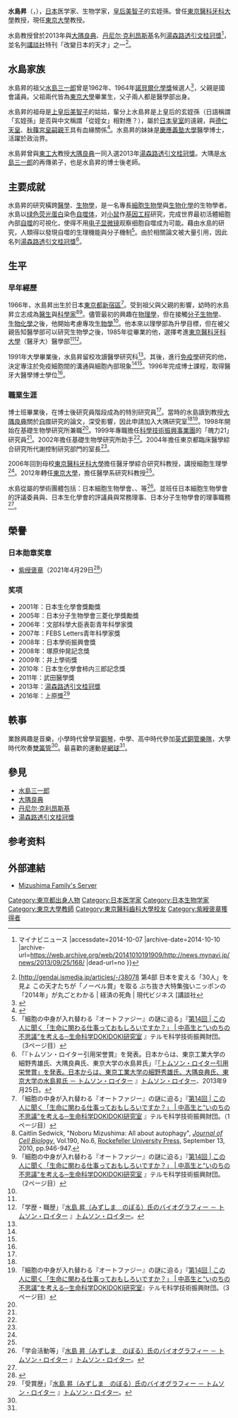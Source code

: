 {{Link style|time=2015-12-11T07:40:24+00:00}}
{{Infobox scientist
|name              = 水島昇<br><small>水島 昇（みずしま のぼる）</small>
|image             = Replace this image male.svg <!-- only free-content images are allowed for depicting living people - see [[WP:NONFREE|WP:NONFREE]] -->
|image_size        = 
|caption           = 
|birth_date        = {{birth date and age|1966|6|30}}
|birth_place       = [[日本|日本]][[東京都|東京都]][[新宿區|新宿區]]
|death_date        = 
|death_place       = 
|nationality       = {{JPN}}
|ethnicity         = 
|fields            = [[醫學|醫學]]、[[生物学|生物学]]
|workplaces        = [[科學技術振興事業團|科學技術振興事業團]]<br>{{link-ja|基礎生物學研究所|基礎生物学研究所}}<br>東京都醫學研究機構<br>[[东京医科齿科大学|东京医科齿科大学]]<br>[[東京大學|東京大學]]
|alma_mater        = [[東京醫科牙科大學|東京醫科牙科大學]]
|academic_advisors  = [[File:Nobel_prize_medal.svg|20px]] [[大隅良典|大隅良典]]
|doctoral_advisor  = 
|doctoral_students = 
|known_for         = [[自噬|自噬]]研究
|awards            = 塚原仲晃記念獎 (2008)<br>井上學術獎 (2009)<br>武田醫學獎 (2011)<br>[[湯森路透引文桂冠獎|湯森路透引文桂冠獎]] (2013)<br>上原獎 (2016)
|religion          =
|signature         =  <!--(filename only)-->
|footnotes         = 
}}
{{japanese|japanese=水島 昇|kana=みずしま のぼる|romaji=Mizushima Noboru}}
'''水島昇'''（{{jpn|j=水島 昇|hg=みずしま のぼる|rm=Mizushima Noboru}}，{{bd|1966年}}），[[日本|日本]]医学家、生物学家，[[皇后美智子|皇后美智子]]的玄姪孫。曾任[[東京醫科牙科大學|東京醫科牙科大學]]教授，現任[[東京大學|東京大學]]教授。

水島教授曾於2013年與[[大隅良典|大隅良典]]、[[丹尼尔·克利昂斯基|丹尼尔·克利昂斯基]]名列[[湯森路透引文桂冠獎|湯森路透引文桂冠獎]]<ref>{{Cite web |url=http://news.mynavi.jp/news/2013/09/25/168/ |title=トムソン・ロイター、ノーベル賞有力候補者28名を発表 - 日本人は3名が選出 {{!}} マイナビニュース |accessdate=2014-10-07 |archive-date=2014-10-10 |archive-url=https://web.archive.org/web/20141010191909/http://news.mynavi.jp/news/2013/09/25/168/ |dead-url=no }}</ref>，並名列[[講談社|講談社]]特刊「改變日本的天才」之一<ref>[http://gendai.ismedia.jp/articles/-/38078 {{Wayback|url=http://gendai.ismedia.jp/articles/-/38078 |date=20160304191430 }} 第4部 日本を変える「30人」を見よ この天才たちが「ノーベル賞」を取る ぶち抜き大特集強いニッポンの「2014年」が丸ごとわかる | 経済の死角 | 現代ビジネス [講談社</ref>。

==水島家族==
水島昇的祖父[[水島三一郎|水島三一郎]]曾是1962年、1964年[[諾貝爾化學獎|諾貝爾化學獎]]候選人<ref>{{Cite web |url=http://www.nobelprize.org/nomination/archive/show_people.php?id=6339 |title=San-ichiro Mizushima - Nomination Database |accessdate=2015-09-23 |archive-date=2015-09-25 |archive-url=https://web.archive.org/web/20150925095214/http://www.nobelprize.org/nomination/archive/show_people.php?id=6339 |dead-url=no }}</ref>，父親{{link-ja|水島裕|水島裕 (政治家)}}是國會議員。父祖兩代皆為[[東京大學|東京大學]]畢業生，父子兩人都是醫學部出身。

水島昇的祖母是[[上皇后美智子|上皇后美智子]]的姑姑，輩分上水島昇是上皇后的玄姪孫（日語稱謂「玄姪孫」是否與中文稱謂「從姪女」相對應？），屬於[[日本皇室|日本皇室]]的遠親，與[[德仁天皇|德仁天皇]]、[[秋篠宮文仁親王|秋篠宮皇嗣親王]]具有血緣關係<ref>{{Cite web |url=http://www.yakuji.co.jp/entry6669.html |title=【訃報】水島裕氏が急逝 : 薬事日報ウェブサイト |accessdate=2015-04-05 |archive-date=2015-04-10 |archive-url=https://web.archive.org/web/20150410145753/http://www.yakuji.co.jp/entry6669.html |dead-url=no }}</ref>。水島昇的妹妹{{link-ja|水島廣子|水島広子}}是[[慶應義塾大學|慶應義塾大學]]醫學博士，活躍於政治界。

水島昇曾與[[東工大|東工大]]教授[[大隅良典|大隅良典]]一同入選2013年[[湯森路透引文桂冠獎|湯森路透引文桂冠獎]]。大隅是[[水島三一郎|水島三一郎]]的再傳弟子，也是水島昇的博士後老師。

== 主要成就 ==
水島昇的研究橫跨[[醫學|醫學]]、[[生物學|生物學]]，是一名專長[[細胞生物學|細胞生物學]]與[[生物化學|生物化學]]的生物學者。水島以[[绿色荧光蛋白|绿色荧光蛋白]]染色[[自噬体|自噬体]]，对[[小鼠|小鼠]]作[[基因工程|基因工程]]研究，完成世界最初活體細胞內部[[自噬|自噬]]的可視化，使得不用[[电子显微镜|电子显微镜]]观察细胞自噬成为可能。藉由水島的研究，人類得以發現自噬的生理機能與分子機制<ref name="terumo03">「細胞の中身が入れ替わる『オートファジー』の謎に迫る」『[http://www.terumozaidan.or.jp/labo/interview/15/03.html 第14回 | この人に聞く「生命に関わる仕事っておもしろいですか？」 | 中高生と“いのちの不思議”を考える─生命科学DOKIDOKI研究室] {{Wayback|url=http://www.terumozaidan.or.jp/labo/interview/15/03.html |date=20131101204304 }}』テルモ科学技術振興財団。（3ページ目）</ref>。由於相關論文被大量引用，因此名列[[湯森路透引文桂冠獎|湯森路透引文桂冠獎]]<ref>「『トムソン・ロイター引用栄誉賞』を発表。日本からは、東京工業大学の細野秀雄氏、大隅良典氏、東京大学の水島昇氏」『[http://ip-science.thomsonreuters.jp/press/release/2013/nobel-laureates/ 「トムソン・ロイター引用栄誉賞」を発表。日本からは、東京工業大学の細野秀雄氏、大隅良典氏、東京大学の水島昇氏 － トムソン・ロイター] {{webarchive|url=https://web.archive.org/web/20130927233121/http://ip-science.thomsonreuters.jp/press/release/2013/nobel-laureates/ |date=2013-09-27 }}』[[トムソン・ロイター|トムソン・ロイター]]、2013年9月25日。</ref>。

==生平==
=== 早年經歷 ===
1966年，水島昇出生於日本[[東京都|東京都]][[新宿區|新宿區]]<ref>「細胞の中身が入れ替わる『オートファジー』の謎に迫る」『[http://www.terumozaidan.or.jp/labo/interview/15/ 第14回 | この人に聞く「生命に関わる仕事っておもしろいですか？」 | 中高生と“いのちの不思議”を考える─生命科学DOKIDOKI研究室] {{Wayback|url=http://www.terumozaidan.or.jp/labo/interview/15/ |date=20131101204433 }}』テルモ科学技術振興財団。（1ページ目）</ref>。受到祖父與父親的影響，幼時的水島昇立志成為[[醫生|醫生]]與[[科學家|科學家]]<ref name="Sedwick20100913_946_947">Caitlin Sedwick, "Noboru Mizushima: All about autophagy", ''[[:en:Journal_of_Cell_Biology|Journal of Cell Biology]]'', Vol.190, No.6, [[ロックフェラー大学|Rockefeller University Press]], September 13, 2010, pp.946-947.</ref><ref name="terumo02">「細胞の中身が入れ替わる『オートファジー』の謎に迫る」『[http://www.terumozaidan.or.jp/labo/interview/15/02.html 第14回 | この人に聞く「生命に関わる仕事っておもしろいですか？」 | 中高生と“いのちの不思議”を考える─生命科学DOKIDOKI研究室] {{Wayback|url=http://www.terumozaidan.or.jp/labo/interview/15/02.html |date=20160304073048 }}』テルモ科学技術振興財団。（2ページ目）</ref>。儘管最初的興趣在[[物理學|物理學]]，但在接觸[[分子生物學|分子生物學]]、[[生物化學|生物化學]]之後，他開始考慮專攻[[生物學|生物學]]<ref name="terumo02"/>。他本來以理學部為升學目標，但在被父親告知醫學部可以研究生物學之後，1985年從{{link-ja|武藏高等學校|武蔵中学校・高等学校}}畢業的他，選擇考進[[東京醫科牙科大學|東京醫科牙科大學]]（醫牙大）醫學部<ref name="terumo02"/><ref name="gakurekiShokureki">「学歴・職歴」『[http://ip-science.thomsonreuters.jp/press/release/2013/nobel-laureates/mizushima_bio/ 水島 昇（みずしま　のぼる）氏のバイオグラフィー  － トムソン・ロイター] {{Wayback|url=http://ip-science.thomsonreuters.jp/press/release/2013/nobel-laureates/mizushima_bio/ |date=20161026165428 }}』[[トムソン・ロイター|トムソン・ロイター]]。</ref>。

1991年大學畢業後，水島昇留校攻讀醫學研究科<ref name="gakurekiShokureki"/>。其後，進行[[免疫學|免疫學]]研究的他，決定專注於免疫細胞間的溝通與細胞內部現象<ref name="Sedwick20100913_946_947"/><ref name="terumo02"/>。1996年完成博士課程，取得醫牙大醫學博士學位<ref name="gakurekiShokureki"/>。

=== 職業生涯 ===
博士班畢業後，在博士後研究員階段成為{{link-ja|日本學術振興會|日本学術振興会}}的特別研究員<ref name="gakurekiShokureki"/>。當時的水島讀到{{link-ja|基礎生物學研究所|基礎生物学研究所}}教授[[大隅良典|大隅良典]]關於[[自噬|自噬]]研究的論文，深受影響，因此申請加入大隅研究室<ref name="Sedwick20100913_946_947"/><ref name="terumo03">「細胞の中身が入れ替わる『オートファジー』の謎に迫る」『[http://www.terumozaidan.or.jp/labo/interview/15/03.html 第14回 | この人に聞く「生命に関わる仕事っておもしろいですか？」 | 中高生と“いのちの不思議”を考える─生命科学DOKIDOKI研究室]』テルモ科学技術振興財団。（3ページ目）</ref>。1998年開始在基礎生物學研究所兼職<ref name="gakurekiShokureki"/>。1999年專職擔任[[科學技術振興事業團|科學技術振興事業團]]的「魄力21」研究員<ref name="gakurekiShokureki"/>。2002年擔任基礎生物學研究所助手<ref name="gakurekiShokureki"/>。2004年擔任東京都臨床醫學綜合研究所代謝控制研究部門的室長<ref name="gakurekiShokureki"/>。

2006年回到母校[[東京醫科牙科大學|東京醫科牙科大學]]擔任醫牙學綜合研究科教授，講授細胞生理學<ref name="gakurekiShokureki"/>。2012年轉任[[東京大學|東京大學]]，擔任醫學系研究科教授<ref name="gakurekiShokureki"/>。

水島從屬的學術團體包括：日本細胞生物學會、{{link-ja|日本生化学会|日本生化學會}}、{{link-ja|日本分子生物學會|日本分子生物学会}}等<ref name="gakkaiKatsudoto">「学会活動等」『[http://ip-science.thomsonreuters.jp/press/release/2013/nobel-laureates/mizushima_bio/ 水島 昇（みずしま　のぼる）氏のバイオグラフィー  － トムソン・ロイター] {{Wayback|url=http://ip-science.thomsonreuters.jp/press/release/2013/nobel-laureates/mizushima_bio/ |date=20161026165428 }}』[[トムソン・ロイター|トムソン・ロイター]]。</ref>。並班任日本細胞生物學會的評議委員與、日本生化學會的評議員與常務理事、日本分子生物學會的理事職務<ref name="gakkaiKatsudoto"/>。

== 榮譽 ==
===日本勋章奖章===
* [[紫绶褒章|紫绶褒章]]（2021年4月29日<ref>{{ja}}{{cite web |title=令和3年春の褒章受章者名簿 東京都 |url=https://www8.cao.go.jp/shokun/hatsurei/r03haru/meibo_hosho/hosho-13tokyo.pdf |publisher=[[内阁府|内阁府]] |date= |accessdate=2021-11-02 |archiveurl=https://web.archive.org/web/20211102090127/https://www8.cao.go.jp/shokun/hatsurei/r03haru/meibo_hosho/hosho-13tokyo.pdf |archivedate=2021-11-02 |dead-url=no }}</ref>）

===奖项===
*2001年：日本生化學會獎勵獎
*2005年：日本分子生物學會三菱化學獎勵獎
*2006年：文部科學大臣表彰青年科學家獎
*2007年：FEBS Letters青年科學家獎
*2008年：日本學術振興會獎
*2008年：塚原仲晃記念獎
*2009年：井上學術獎
*2010年：日本生化學會柿内三郎記念獎
*2011年：武田醫學獎
*2013年：[[湯森路透引文桂冠獎|湯森路透引文桂冠獎]]
*2016年：上原獎<ref>「受賞歴」『[http://ip-science.thomsonreuters.jp/press/release/2013/nobel-laureates/mizushima_bio/ 水島 昇（みずしま　のぼる）氏のバイオグラフィー  － トムソン・ロイター] {{Wayback|url=http://ip-science.thomsonreuters.jp/press/release/2013/nobel-laureates/mizushima_bio/ |date=20161026165428 }}』[[トムソン・ロイター|トムソン・ロイター]]。</ref>

== 軼事 ==
業餘興趣是音樂，小學時代曾學習[[鋼琴|鋼琴]]，中學、高中時代參加[[英式銅管樂隊|英式銅管樂隊]]，大學時代吹奏[[雙簧管|雙簧管]]<ref name="terumo02"/>。最喜歡的運動是[[網球|網球]]<ref name="terumo03"/>。

== 參見 ==
*[[水島三一郎|水島三一郎]]
*[[大隅良典|大隅良典]]
*[[丹尼尔·克利昂斯基|丹尼尔·克利昂斯基]]
*[[湯森路透引文桂冠獎|湯森路透引文桂冠獎]]

==参考资料==
{{reflist}}

==外部連結==
*[http://www.mizushima.info/ Mizushima Family's Server] {{Wayback|url=http://www.mizushima.info/ |date=20150801231607 }}

{{DEFAULTSORT:Mizushima Noboru}}
[[Category:東京都出身人物|Category:東京都出身人物]]
[[Category:日本医学家|Category:日本医学家]]
[[Category:日本生物学家|Category:日本生物学家]]
[[Category:東京大學教師|Category:東京大學教師]]
[[Category:東京醫科齒科大學校友|Category:東京醫科齒科大學校友]]
[[Category:紫綬褒章獲得者|Category:紫綬褒章獲得者]]
